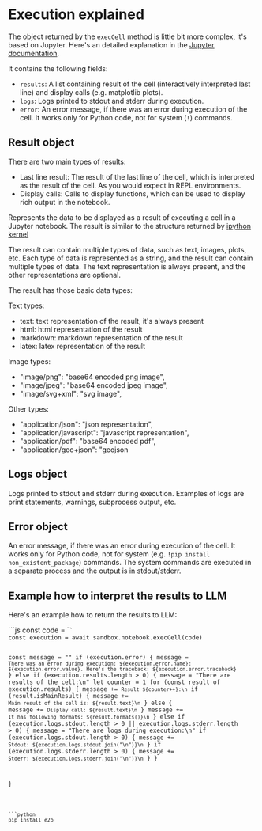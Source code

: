 # Execution explained

The object returned by the `execCell` method is little bit more complex, it's based on Jupyter. Here's an detailed explanation in the [Jupyter documentation](https://jupyter-client.readthedocs.io/en/stable/messaging.html).

It contains the following fields:

- `results`: A list containing result of the cell (interactively interpreted last line) and display calls (e.g. matplotlib plots).
- `logs`: Logs printed to stdout and stderr during execution.
- `error`: An error message, if there was an error during execution of the cell. It works only for Python code, not for system (`!`) commands.

## Result object

There are two main types of results:
- Last line result: The result of the last line of the cell, which is interpreted as the result of the cell. As you would expect in REPL environments.
- Display calls: Calls to display functions, which can be used to display rich output in the notebook.

Represents the data to be displayed as a result of executing a cell in a Jupyter notebook.
The result is similar to the structure returned by [ipython kernel](https://ipython.readthedocs.io/en/stable/development/execution.html#execution-semantics)

The result can contain multiple types of data, such as text, images, plots, etc. Each type of data is represented
as a string, and the result can contain multiple types of data. The text representation is always present, and
the other representations are optional.

The result has those basic data types:

Text types:
- text: text representation of the result, it's always present
- html: html representation of the result
- markdown: markdown representation of the result
- latex: latex representation of the result

Image types:
 - "image/png": "base64 encoded png image",
 - "image/jpeg": "base64 encoded jpeg image",
 - "image/svg+xml": "svg image",

 Other types:
 - "application/json": "json representation",
 - "application/javascript": "javascript representation",
 - "application/pdf": "base64 encoded pdf",
 - "application/geo+json": "geojson

## Logs object

Logs printed to stdout and stderr during execution. Examples of logs are print statements, warnings, subprocess output, etc.

## Error object

An error message, if there was an error during execution of the cell.
<Note>
It works only for Python code, not for system (e.g. `!pip install non_existent_package`) commands. The system commands are executed in a separate process and the output is in stdout/stderr.
</Note>

## Example how to interpret the results to LLM

Here's an example how to return the results to LLM:

<CodeGroup isRunnable={false}>
```js
const code = `<CODE GENERATED BY LLM>`
const execution = await sandbox.notebook.execCell(code)

const message = ""
if (execution.error) {
  message = `There was an error during execution: ${execution.error.name}: ${execution.error.value}. Here's the traceback: ${execution.error.traceback}`
} else if (execution.results.length > 0) {
  message = "There are results of the cell:\n"
  let counter = 1
  for (const result of execution.results) {
    message += `Result ${counter++}:\n`
    if (result.isMainResult) {
      message += `Main result of the cell is: ${result.text}\n`
        } else {
      message += `Display call: ${result.text}\n`
        }
    message += `It has following formats: ${result.formats()}\n`
    } else if (execution.logs.stdout.length > 0 || execution.logs.stderr.length > 0) {
      message = "There are logs during execution:\n"
      if (execution.logs.stdout.length > 0) {
        message += `Stdout: ${execution.logs.stdout.join("\n")}\n`
        }
        if (execution.logs.stderr.length > 0) {
            message += `Stderr: ${execution.logs.stderr.join("\n")}\n`
        }
    }

}

```

```python
pip install e2b
```
</CodeGroup>
